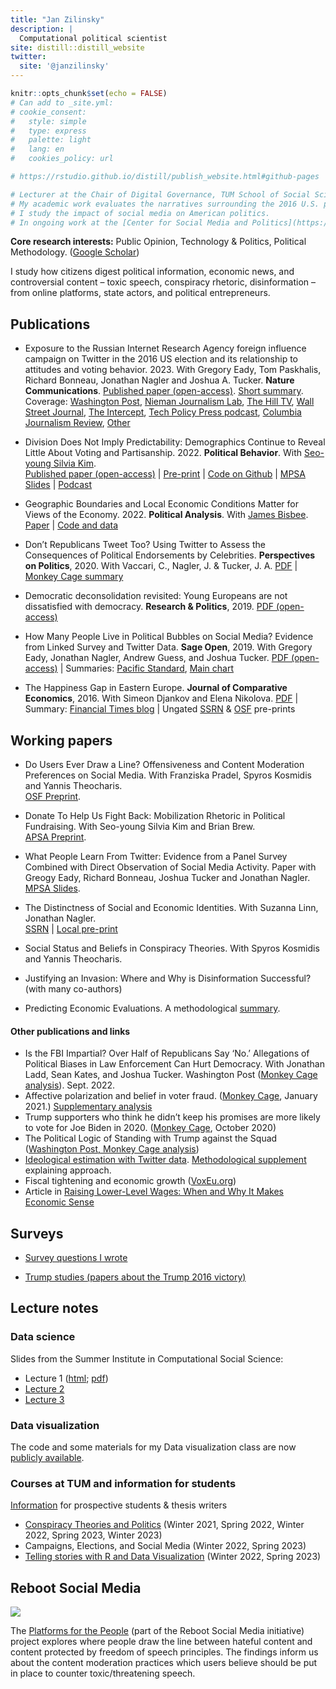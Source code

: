 ```yaml
---
title: "Jan Zilinsky"
description: |
  Computational political scientist
site: distill::distill_website
twitter:
  site: '@janzilinsky'
---
```


```r
knitr::opts_chunk$set(echo = FALSE)
# Can add to _site.yml:
# cookie_consent:
#   style: simple
#   type: express
#   palette: light
#   lang: en
#   cookies_policy: url

# https://rstudio.github.io/distill/publish_website.html#github-pages

# Lecturer at the Chair of Digital Governance, TUM School of Social Sciences and Technology.
# My academic work evaluates the narratives surrounding the 2016 U.S. presidential election, and the relationship between economic sentiment and objective economic outcomes.
# I study the impact of social media on American politics. 
# In ongoing work at the [Center for Social Media and Politics](https://csmapnyu.org), my co-authors and I investigate how media consumption and exposure to misinformation influences voters' beliefs and decisions.
```

**Core research interests:** Public Opinion, Technology & Politics, Political Methodology. ([Google Scholar](https://scholar.google.com/citations?user=bHW37e4AAAAJ&hl=en&oi=ao))

I study how citizens digest political information, economic news, and controversial content -- toxic speech, conspiracy rhetoric, disinformation -- from online platforms, state actors, and political entrepreneurs. 

## Publications

- Exposure to the Russian Internet Research Agency foreign influence campaign on Twitter in the 2016 US election and its relationship to attitudes and voting behavior. 2023. With Gregory Eady, Tom Paskhalis, Richard Bonneau, Jonathan Nagler and Joshua A. Tucker. **Nature Communications**. [Published paper (open-access)](https://www.nature.com/articles/s41467-022-35576-9). [Short summary](https://csmapnyu.org/news-views/news/exposure-to-russian-twitter-campaigns-in-2016-presidential-race-highly-concentrated-largely-limited-to-strongly-partisan-republicans). Coverage: [Washington Post](https://www.washingtonpost.com/politics/2023/01/09/russian-trolls-twitter-had-little-influence-2016-voters/), [Nieman Journalism Lab](https://www.niemanlab.org/2023/01/good-news-misinformation-isnt-as-powerful-as-feared-bad-news-neither-is-information/), [The Hill TV](https://www.youtube.com/watch?v=baFTYloKpCI), [Wall Street Journal](https://www.wsj.com/articles/does-twitter-disinformation-even-work-russian-trolls-2016-election-nature-communications-study-elon-musk-donald-trump-vladimir-putin-11673375453), [The Intercept](https://theintercept.com/2023/01/10/russia-twitter-bots-trump-election/), [Tech Policy Press podcast](https://techpolicy.press/examining-the-impact-of-internet-research-agency-tweets-in-the-2016-u-s-election/), [Columbia Journalism Review](https://www.cjr.org/the_media_today/nature_study_trump_bots_twitter.php), [Other](https://nature.altmetric.com/details/140986471/news)

- Division Does Not Imply Predictability: Demographics Continue to Reveal Little About Voting and Partisanship. 2022. **Political Behavior**. With [Seo-young Silvia Kim](https://sysilviakim.com). <br>
[Published paper (open-access)](https://link.springer.com/article/10.1007/s11109-022-09816-z) | [Pre-print](https://preprints.apsanet.org/engage/apsa/article-details/607dd8cb331f302dc365f87e) | [Code on Github](https://github.com/sysilviakim/surveyML) | [MPSA Slides](https://zilinskyjan.github.io/slides/surveyML_MPSA.pdf) | [Podcast](https://www.niskanencenter.org/is-demographic-and-geographic-polarization-overstated/)

- Geographic Boundaries and Local Economic Conditions Matter for Views of the Economy. 2022. **Political Analysis**. With [James Bisbee](https://www.jamesbisbee.com). <br>
[Paper](https://www.cambridge.org/core/journals/political-analysis/article/abs/geographic-boundaries-and-local-economic-conditions-matter-for-views-of-the-economy/32C8C058B8E16CAD48374F95B2B1B3EF) | [Code and data](https://dataverse.harvard.edu/dataset.xhtml?persistentId=doi:10.7910/DVN/C1XZKK)

- Don’t Republicans Tweet Too? Using Twitter to Assess the Consequences of Political Endorsements by Celebrities. **Perspectives on Politics**, 2020. With Vaccari, C., Nagler, J. & Tucker, J. A.
[PDF](https://www.cambridge.org/core/journals/perspectives-on-politics/article/abs/dont-republicans-tweet-too-using-twitter-to-assess-the-consequences-of-political-endorsements-by-celebrities/B2915BB8FBD93D0555D8C3D77CB00E65) | [Monkey Cage summary](https://www.washingtonpost.com/politics/2019/10/28/think-celebrities-get-punished-being-political-fact-they-get-retweeted/)

- Democratic deconsolidation revisited: Young Europeans are not dissatisfied with democracy.
**Research & Politics**, 2019. [PDF (open-access)](https://journals.sagepub.com/doi/10.1177/2053168018814332)

- How Many People Live in Political Bubbles on Social Media? Evidence from Linked Survey and Twitter Data. **Sage Open**, 2019. With Gregory Eady, Jonathan Nagler, Andrew Guess, and Joshua Tucker.
[PDF (open-access)](https://journals.sagepub.com/doi/full/10.1177/2158244019832705) | Summaries: [Pacific Standard](https://psmag.com/news/ideological-bubbles-turns-out-liberals-and-conservatives-mainly-follow-the-same-news-sources), [Main chart](https://twitter.com/andyguess/status/1102962970227810304) 

- The Happiness Gap in Eastern Europe. **Journal of Comparative Economics**, 2016. With Simeon Djankov and Elena Nikolova.
[PDF](http://www.sciencedirect.com/science/article/pii/S0147596715000888) | Summary: [Financial Times blog](https://www.ft.com/content/abae03a5-6b58-3f05-ac84-d298b0e47ab5) | Ungated [SSRN](http://papers.ssrn.com/sol3/papers.cfm?abstract_id=2658136) & [OSF](https://osf.io/preprints/socarxiv/et7vz/) pre-prints

## Working papers

- Do Users Ever Draw a Line? Offensiveness and Content Moderation Preferences on Social Media. With Franziska Pradel, Spyros Kosmidis and Yannis Theocharis. <br>
[OSF Preprint](https://osf.io/y4xft/).

- Donate To Help Us Fight Back: Mobilization Rhetoric in Political Fundraising. With Seo-young Silvia Kim and Brian Brew. <br> 
[APSA Preprint](https://preprints.apsanet.org/engage/apsa/article-details/641869c2dab08ad68f69d6ba).

- What People Learn From Twitter: Evidence from a Panel Survey Combined with Direct Observation of Social Media Activity. Paper with Greogy Eady, Richard Bonneau, Joshua Tucker and Jonathan Nagler. [MPSA Slides](https://zilinskyjan.github.io/slides/MPSA_2019_Twitter.pdf).

- The Distinctness of Social and Economic Identities. With Suzanna Linn, Jonathan Nagler. <br>
[SSRN](https://papers.ssrn.com/sol3/papers.cfm?abstract_id=4108071) | [Local pre-print](https://zilinskyjan.github.io/papers/Economic_Identity_2022.pdf)

<!-- - "People Like Me Are Falling Behind:" Measuring Perceptions of Inequality Using Novel Survey Questions.
Paper with Suzanna Linn, Jonathan Nagler, and Nathan Morse.-->

- Social Status and Beliefs in Conspiracy Theories. With Spyros Kosmidis and Yannis Theocharis.

- Justifying an Invasion: Where and Why is Disinformation Successful? (with many co-authors)

- Predicting Economic Evaluations. A methodological [summary](https://osf.io/7bgne/).

#### Other publications and links

- Is the FBI Impartial? Over Half of Republicans Say ‘No.’ Allegations of Political Biases in Law Enforcement Can Hurt Democracy. With Jonathan Ladd, Sean Kates, and Joshua Tucker. Washington Post ([Monkey Cage analysis](https://www.washingtonpost.com/politics/2022/09/15/fbi-trump-republicans-democrats-maga/)). Sept. 2022.
- Affective polarization and belief in voter fraud. ([Monkey Cage](https://www.washingtonpost.com/politics/2021/01/19/which-republicans-think-election-was-stolen-those-who-hate-democrats-dont-mind-white-nationalists/), January 2021.) [Supplementary analysis](https://csmapnyu.org/assets/publications/2021_03_02_TMC_fraud.pdf)
- Trump supporters who think he didn't keep his promises are more likely to vote for Joe Biden in 2020. ([Monkey Cage](https://www.washingtonpost.com/politics/2020/10/28/did-trump-keep-his-campaign-promises-heres-what-americans-think/), October 2020)
- The Political Logic of Standing with Trump against the Squad ([Washington Post, Monkey Cage analysis](https://www.washingtonpost.com/politics/2019/07/20/why-didnt-more-congressional-republicans-condemn-trumps-racist-tweets-about-squad-this-graph-explains/))
* [Ideological estimation with Twitter data](https://www.washingtonpost.com/news/monkey-cage/wp/2018/10/05/trying-to-understand-how-jeff-flake-is-leaning-we-analyzed-his-twitter-feed-and-were-surprised/?utm_term=.6036368712fe). [Methodological supplement](https://gregoryeady.com/Misc/Monkey_Cage_Flake_Methods_Supplement.pdf) explaining approach.
* Fiscal tightening and economic growth ([VoxEu.org](https://voxeu.org/article/fiscal-tightening-and-economic-growth-exploring-cross-country-correlations))
* Article in [Raising Lower-Level Wages: When and Why It Makes Economic Sense](https://www.piie.com/publications/piie-briefings/raising-lower-level-wages-when-and-why-it-makes-economic-sense)

## Surveys

* [Survey questions I wrote](https://zilinskyjan.github.io/surveys)

* [Trump studies (papers about the Trump 2016 victory)](https://zilinskyjan.github.io/trump-election-research) 

## Lecture notes

### Data science

Slides from the Summer Institute in Computational Social Science: 

- Lecture 1 ([html](https://rawcdn.githack.com/zilinskyjan/lectures/b3d8aecd8a13677015ee7bdee12d24fe0e3ef98d/SICSS/SICSS_01_digital_trace_data.html);  [pdf](https://zilinskyjan.github.io/slides/SICSS_Digital_trace_data.pdf))
- [Lecture 2](https://rawcdn.githack.com/zilinskyjan/lectures/b3d8aecd8a13677015ee7bdee12d24fe0e3ef98d/SICSS/SICSS_02_screenscraping.html#/title-slide)
- [Lecture 3](https://rawcdn.githack.com/zilinskyjan/lectures/b3d8aecd8a13677015ee7bdee12d24fe0e3ef98d/SICSS/SICSS_03_applications.html#/title-slide)

### Data visualization

The code and some materials for my Data visualization class are now [publicly available](http://zilinskyjan.github.io/DataViz/).

### Courses at TUM and information for students

[Information](https://zilinskyjan.github.io/prospective-students) for prospective students & thesis writers

- [Conspiracy Theories and Politics](https://www.craft.do/s/vtoANButumlrdy) (Winter 2021, Spring 2022, Winter 2022, Spring 2023, Winter 2023)
- Campaigns, Elections, and Social Media (Winter 2022, Spring 2023)
- [Telling stories with R and Data Visualization](http://zilinskyjan.github.io/DataViz/) (Winter 2022, Spring 2023)

## Reboot Social Media

![](files/img/pfp.png)

The [Platforms for the People](https://tumthinktank.de/project/platforms-for-the-people/) (part of the Reboot Social Media initiative) project explores where people draw the line between hateful content and content protected by freedom of speech principles. The findings inform us about the content moderation practices which users believe should be put in place to counter toxic/threatening speech.